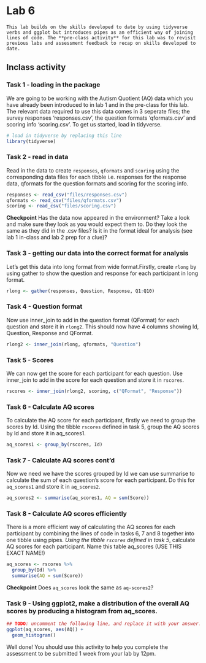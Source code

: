 # Lab 6

```block
This lab builds on the skills developed to date by using tidyverse verbs and ggplot but introduces pipes as an efficient way of joining lines of code. The **pre-class activity** for this lab was to revisit previous labs and assessment feedback to recap on skills developed to date.
```

## Inclass activity 

### Task 1 - loading in the package 
We are going to be working with the Autism Quotient (AQ) data which you have already been introduced to in lab 1 and in the pre-class for this lab. The relevant data required to use this data comes in 3 seperate files; the survey responses 'responses.csv', the question formats 'qformats.csv' and scoring info 'scoring.csv'. To get us started, load in tidyverse.
```r
# load in tidyverse by replacing this line
library(tidyverse)
```

### Task 2 - read in data
Read in the data to create ```responses```, ```qformats``` and ```scoring``` using the corresponding data files for each tibble i.e. responses for the response data, qformats for the question formats and scoring for the scoring info.
```r
responses <- read_csv("files/responses.csv") 
qformats <- read_csv("files/qformats.csv") 
scoring <- read_csv("files/scoring.csv") 
```

**Checkpoint** Has the data now appeared in the environment? Take a look and make sure they look as you would expect them to. Do they look the same as they did in the .csv files? Is it in the format ideal for analysis (see lab 1 in-class and lab 2 prep for a clue)?

### Task 3 - getting our data into the correct format for analysis 
Let's get this data into long format from wide format.Firstly, create ```rlong``` by using gather to show the question and response for each participant in long format. 
```r
rlong <- gather(responses, Question, Response, Q1:Q10)
```

### Task 4 - Question format
Now use inner_join to add in the question format (QFormat) for each question and store it in ```rlong2```. This should now have 4 columns showing Id, Question, Response and QFormat.
```r
rlong2 <- inner_join(rlong, qformats, "Question")
```

### Task 5 - Scores
We can now get the score for each participant for each question. Use inner_join to add in the score for each question and store it in ```rscores```. 
```r
rscores <- inner_join(rlong2, scoring, c("QFormat", "Response"))
```

### Task 6 - Calculate AQ scores
To calculate the AQ score for each participant, firstly we need to group the scores by Id. Using the tibble `rscores` defined in task 5, group the AQ scores by Id and store it in aq_scores1.
```r
aq_scores1 <- group_by(rscores, Id)
```

### Task 7 - Calculate AQ scores cont'd
Now we need we have the scores grouped by Id we can use summarise to calculate the sum of each question's score for each participant. Do this for ```aq_scores1``` and store it in ```aq_scores2```.  
```r
aq_scores2 <- summarise(aq_scores1, AQ = sum(Score))
```

### Task 8 - Calculate AQ scores efficiently
There is a more efficient way of calculating the AQ scores for each participant by combining the lines of code in tasks 6, 7 and 8 together into one tibble using pipes. *Using the tibble `rscores` defined in task 5*, calculate AQ scores for each participant. Name this table aq_scores (USE THIS EXACT NAME!)
```r
aq_scores <- rscores %>%
  group_by(Id) %>%
  summarise(AQ = sum(Score))
```

**Checkpoint** Does ```aq_scores``` look the same as ```aq-scores2```?

### Task 9 - Using ggplot2, make a distribution of the overall AQ scores by producing a histogram from aq_scores.
```r
## TODO: uncomment the following line, and replace it with your answer:
ggplot(aq_scores, aes(AQ)) + 
  geom_histogram()
```

Well done! You should use this activity to help you complete the assessment to be submitted 1 week from your lab by 12pm. 